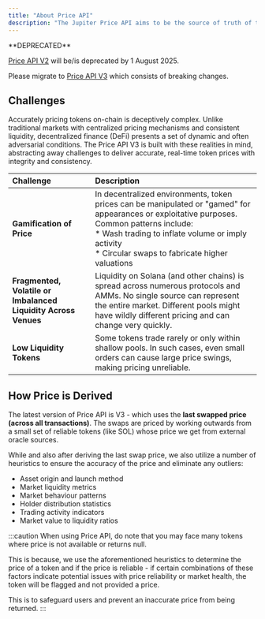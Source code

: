 ```yaml
---
title: "About Price API"
description: "The Jupiter Price API aims to be the source of truth of token prices across all Jupiter UIs and integrator platforms, providing a seamless experience for developers and a reliable and accurate price source for users."
---
```


<Warning>
  **DEPRECATED**

  [Price API V2](/docs/price-api/v2) will be/is deprecated by 1 August 2025.

  Please migrate to [Price API V3](/docs/price-api/v3) which consists of breaking changes.
</Warning>

## Challenges

Accurately pricing tokens on-chain is deceptively complex. Unlike traditional markets with centralized pricing mechanisms and consistent liquidity, decentralized finance (DeFi) presents a set of dynamic and often adversarial conditions. The Price API V3 is built with these realities in mind, abstracting away challenges to deliver accurate, real-time token prices with integrity and consistency.

| Challenge | Description |
| :--- | :--- |
| **Gamification of Price** | In decentralized environments, token prices can be manipulated or "gamed" for appearances or exploitative purposes. Common patterns include: <br/> * Wash trading to inflate volume or imply activity <br/> * Circular swaps to fabricate higher valuations |
| **Fragmented, Volatile or Imbalanced Liquidity Across Venues** | Liquidity on Solana (and other chains) is spread across numerous protocols and AMMs. No single source can represent the entire market. Different pools might have wildly different pricing and can change very quickly. |
| **Low Liquidity Tokens** | Some tokens trade rarely or only within shallow pools. In such cases, even small orders can cause large price swings, making pricing unreliable. |

## How Price is Derived

The latest version of Price API is V3 - which uses the **last swapped price (across all transactions)**. The swaps are priced by working outwards from a small set of reliable tokens (like SOL) whose price we get from external oracle sources.

While and also after deriving the last swap price, we also utilize a number of heuristics to ensure the accuracy of the price and eliminate any outliers:

* Asset origin and launch method
* Market liquidity metrics
* Market behaviour patterns
* Holder distribution statistics
* Trading activity indicators
* Market value to liquidity ratios

:::caution
When using Price API, do note that you may face many tokens where price is not available or returns null.

This is because, we use the aforementioned heuristics to determine the price of a token and if the price is reliable - if certain combinations of these factors indicate potential issues with price reliability or market health, the token will be flagged and not provided a price.

This is to safeguard users and prevent an inaccurate price from being returned.
:::